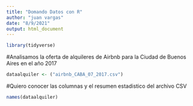 ```yaml
---
title: "Domando Datos con R"
author: "juan vargas"
date: "8/9/2021"
output: html_document
---
```


```r
library(tidyverse)
```

#Analisamos la oferta de alquileres de Airbnb para la Ciudad de Buenos Aires en el año 2017

```r
dataalquiler <- ("airbnb_CABA_07_2017.csv")
```

#Quiero conocer las columnas y el resumen estadistico del archivo CSV

```r
names(dataalquiler)
```

